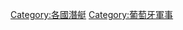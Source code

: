 {{Commonscat|Submarines of Portugal}}

[[Category:各國潛艇|Category:各國潛艇]]
[[Category:葡萄牙軍事|Category:葡萄牙軍事]]